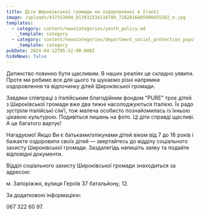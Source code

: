 ```yaml
---
title: Діти Широківської громади на оздоровленні в Італії
image: /uploads/437553694_813932334116789_7282816485900455582_n.jpg
templates:
  - category: content/newsCategories/youth_policy.md
    _template: category
  - category: content/newsCategories/department_social_protection_population.md
    _template: category
pubDate: 2024-04-12T05:52:00.000Z
hideNews: false
---
```


Дитинство повинно бути щасливим. В наших реаліях це складно уявити. Проте ми робимо все для цього та шукаємо різні напрямки оздоровлення та відпочинку дітей Широківської громади. 

Завдяки співпраці з італійським благодійним фондом "PURE" троє дітей з Широківської громади вже два тижні насолоджуються Італією. Їх радо зустріли італійські сім’ї, тож малеча особисто познайомилась із їхньою цікавою культурою. Подивіться лишень на фото. Ці діти справді щасливі. А це багатого вартує! 

Нагадуємо! Якщо Ви є батьками/опікунами дітей віком від 7 до 18 років і бажаєте оздоровити своїх дітей — звертайтесь до відділу соціального захисту Широківської громади. Заздалегідь напишіть заяву та подайте відповідні документи.

Відділ соціального захисту Широківської громади знаходиться за адресою:

м. Запоріжжя, вулиця Героїв 37 батальйону, 12.

За додатковою інформацією: 

067 322 60 97.
